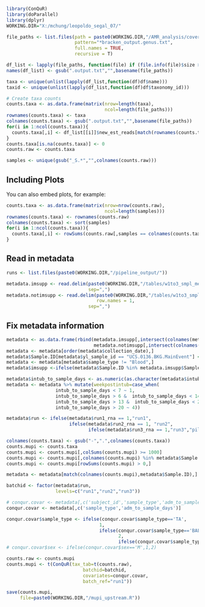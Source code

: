 ```r
library(ConQuR)
library(doParallel)
library(dplyr)
WORKING.DIR="X:/mchung/leopoldo_segal_07/"
```


```r
file_paths <- list.files(path = paste0(WORKING.DIR,"/AMR_analysis/coverM_against_MEGARes/"),
                         pattern="*bracken_output.genus.txt",
                         full.names = TRUE,
                         recursive = T)

df_list <- lapply(file_paths, function(file) if (file.info(file)$size > 0) read.delim(file) else data.frame())
names(df_list) <- gsub(".output.txt","",basename(file_paths))

taxa <- unique(unlist(lapply(df_list,function(df)df$name)))
taxid <- unique(unlist(lapply(df_list,function(df)df$taxonomy_id)))

# Create taxa counts
counts.taxa <- as.data.frame(matrix(nrow=length(taxa),
                                    ncol=length(file_paths)))
rownames(counts.taxa) <- taxa
colnames(counts.taxa) <- gsub(".output.txt","",basename(file_paths))
for(i in 1:ncol(counts.taxa)){
  counts.taxa[,i] <- df_list[[i]]$new_est_reads[match(rownames(counts.taxa),df_list[[i]]$name)]
}
counts.taxa[is.na(counts.taxa)] <- 0
counts.raw <- counts.taxa

samples <- unique(gsub("_S.*","",colnames(counts.raw)))
```

## Including Plots

You can also embed plots, for example:

```r
counts.taxa <- as.data.frame(matrix(nrow=nrow(counts.raw),
                                    ncol=length(samples)))
rownames(counts.taxa) <- rownames(counts.raw)
colnames(counts.taxa) <- sort(samples)
for(i in 1:ncol(counts.taxa)){
  counts.taxa[,i] <- rowSums(counts.raw[,samples == colnames(counts.taxa)[i],drop=F])
}
```


## Read in metadata
```r
runs <- list.files(paste0(WORKING.DIR,"/pipeline_output/"))

metadata.imsupp <- read.delim(paste0(WORKING.DIR,"/tables/w1to3_smpl_metadatamapping_covidpos_intub_imsupp_sequenced.csv"),
                              sep=",")
metadata.notimsupp <- read.delim(paste0(WORKING.DIR,"/tables/w1to3_smpl_metadatamapping_covidpos_intub_notimsupp_sequenced.csv"),
                                 row.names = 1,
                              sep=",")
```

## Fix metadata information

```r
metadata <- as.data.frame(rbind(metadata.imsupp[,intersect(colnames(metadata.imsupp),colnames(metadata.notimsupp))],
                                metadata.notimsupp[,intersect(colnames(metadata.imsupp),colnames(metadata.notimsupp))]))
metadata <- metadata[order(metadata$collection_date),]
metadata$Sample.ID[metadata$yl_sample_id == "UCS.0136.BKG.MainEvent"] <- "UCS.0136.BKG"
metadata <- metadata[metadata$sample_type != "Blood",] 
metadata$imsupp <-ifelse(metadata$Sample.ID %in% metadata.imsupp$Sample.ID,"Immunosuppressed","Healthy")

metadata$intub_to_sample_days <- as.numeric(as.character(metadata$intub_to_sample_days))
metadata <- metadata %>% mutate(weekpostintub=case_when(
                  intub_to_sample_days < 7 ~ 1,
                  intub_to_sample_days > 6 &  intub_to_sample_days < 14~ 2,
                  intub_to_sample_days > 13 &  intub_to_sample_days < 21~ 3,
                  intub_to_sample_days > 20 ~ 4))

metadata$run <- ifelse(metadata$run1_rna == 1,"run1",
                       ifelse(metadata$run2_rna == 1, "run2",
                              ifelse(metadata$run3_rna == 1,"run3","pilot")))
```

```r
colnames(counts.taxa) <- gsub("-",".",colnames(counts.taxa))
counts.mupi <- counts.taxa
counts.mupi <- counts.mupi[,colSums(counts.mupi) >= 1000]
counts.mupi <- counts.mupi[,colnames(counts.mupi) %in% metadata$Sample.ID]
counts.mupi <- counts.mupi[rowSums(counts.mupi) > 0,]

metadata <- metadata[match(colnames(counts.mupi),metadata$Sample.ID),]
```



```r
batchid <- factor(metadata$run,
                  levels=c("run1","run2","run3"))

# conqur.covar <- metadata[,c('subject_id','sample_type','adm_to_sample_days')]
conqur.covar <- metadata[,c('sample_type','adm_to_sample_days')]

conqur.covar$sample_type <- ifelse(conqur.covar$sample_type=='TA',
                                  1,
                                  ifelse(conqur.covar$sample_type=='BAL',
                                         2,
                                         ifelse(conqur.covar$sample_type=='UA',3,4)))
# conqur.covar$sex <- ifelse(conqur.covar$sex=='M',1,2)

counts.raw <- counts.mupi
counts.mupi <- t(ConQuR(tax_tab=t(counts.raw),
                            batchid=batchid, 
                            covariates=conqur.covar, 
                            batch_ref="run1"))

save(counts.mupi,
     file=paste0(WORKING.DIR,"/mupi_upstream.R"))
```